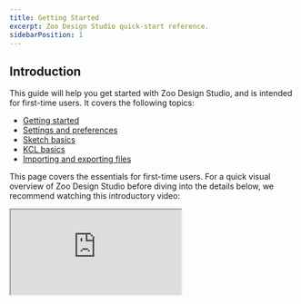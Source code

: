 ```yaml
---
title: Getting Started
excerpt: Zoo Design Studio quick-start reference.
sidebarPosition: 1
---
```


## Introduction

This guide will help you get started with Zoo Design Studio, and is intended for first-time users.
It covers the following topics:

-   [Getting started](#getting-started)
-   [Settings and preferences](#settings-and-preferences)
-   [Sketch basics](#sketch-basics)
-   [KCL basics](#kcl-basics)
-   [Importing and exporting files](#importing-and-exporting-files)

This page covers the essentials for first-time users. For a quick visual overview of Zoo Design
Studio before diving into the details below, we recommend watching this introductory video:

<div style={{ maxWidth: '800px', margin: '0 auto' }}>
    <div style={{ position: 'relative', width: '100%', paddingBottom: '56.25%' }}>
        <iframe
            src="https://youtu.be/RztSzq5qCqo"
            allowfullscreen="allowfullscreen"
            mozallowfullscreen="mozallowfullscreen"
            msallowfullscreen="msallowfullscreen"
            oallowfullscreen="oallowfullscreen"
            webkitallowfullscreen="webkitallowfullscreen"
            style={{
                position: 'absolute',
                top: 0,
                left: 0,
                width: '100%',
                height: '100%',
            }}
        />
    </div>
</div>

## Getting started

Every time you launch Zoo Design Studio, you will be greeted by a project dashboard. This is your
starting point for creating and managing your design projects.

When you launch Zoo Design Studio for the first time, this dashboard will be empty. To get started,
click _Create Project_, enter a name, and press _Enter_ to open a blank scene. Alternatively, select
_Generate with Text-to-CAD_ to create a model from a prompt or _Create from Sample_ to open a
pre-built example part.

### Navigating the 3D view

Once you have a project open or a model loaded, you'll need to navigate the 3D view. By default, Zoo
Design Studio uses the following control scheme for navigation:

-   **Orbit:** Hold down the right mouse button and drag.
-   **Pan:** Hold down the middle mouse button (scroll wheel click) and drag.
-   **Zoom:** Use the mouse scroll wheel or, while holding control, hold the right mouse button and
    drag up or down.

Note that you can customize these controls to emulate those employed by other CAD systems. To do
this, select _File → Preferences → User Settings → Modeling → Mouse Controls_.

## Settings and preferences

To adjust your settings and preferences, select _File → Preferences_ from the main menu.

Some settings are user-specific, while others are project-specific, with project-scoped settings
available only when opening the settings dialog from within a project.

Items can be adjusted from within the following categories:

-   **App**: Customize the theme and define the directory where your projects are saved.
-   **Modeling**: Set your preferred default units (e.g., mm, inches), model navigation mode, and
    camera behavior.
-   **Text Editor**: Configure the presentation of KCL code within the text editor.

The following are also available:

-   **Keybindings**: View and customize keyboard shortcuts.
-   **About**: Available from the User and Project settings menus, this allows users to check their
    current version of Zoo Design Studio and access release notes.

This video provides a more in-depth overview of the settings and preferences available in Zoo Design
Studio:

<div style={{ maxWidth: '800px', margin: '0 auto' }}>
    <div style={{ position: 'relative', width: '100%', paddingBottom: '56.25%' }}>
        <iframe
            src="https://youtu.be/5YcvNJKk-T8"
            allowfullscreen="allowfullscreen"
            mozallowfullscreen="mozallowfullscreen"
            msallowfullscreen="msallowfullscreen"
            oallowfullscreen="oallowfullscreen"
            webkitallowfullscreen="webkitallowfullscreen"
            style={{
                position: 'absolute',
                top: 0,
                left: 0,
                width: '100%',
                height: '100%',
            }}
        />
    </div>
</div>

## Sketch basics

To begin creating geometry, open a project. Before starting your sketch, ensure your desired units
(e.g., mm, inches) are set.

Once ready, click the _Start Sketch_ button. This will prompt you for a plane on which to sketch,
and then you will enter 2D sketching mode. This will allow you to:

-   Draw geometric elements such as lines, arcs, and circles on the active workplane.
-   Add dimensions and constraints to control the size, shape, and position of your geometry.
    Dimensions can also be based on parametes and formulas, allowing for powerful parametric design.
-   Use the sketch toolbar to access common operations like mirror.

When finished, click _Exit Sketch_ and select a 3D feature such as _Extrude_, _Revolve_, or _Sweep_
from the feature toolbar to create a solid model.

**Important Note on Creating Holes:** For features like holes within a solid, it's generally best
practice to extrude the main shape first. Then, create a _new sketch_ on a face of that solid for
the hole's profile, and use a cutting feature (e.g., an extrude-cut, or a Boolean subtract).
Sketching a circle inside another closed profile on the _same initial sketch_ may not automatically
result in a hole when extruded.

<div style={{ maxWidth: '800px', margin: '0 auto' }}>
    <div style={{ position: 'relative', width: '100%', paddingBottom: '56.25%' }}>
        <iframe
            src="https://youtu.be/zIgakD3pluk"
            allowfullscreen="allowfullscreen"
            mozallowfullscreen="mozallowfullscreen"
            msallowfullscreen="msallowfullscreen"
            oallowfullscreen="oallowfullscreen"
            webkitallowfullscreen="webkitallowfullscreen"
            style={{
                position: 'absolute',
                top: 0,
                left: 0,
                width: '100%',
                height: '100%',
            }}
        />
    </div>
</div>

## KCL basics

Zoo Design Studio uses a custom programming language, KCL, for geometry creation. When you use the
graphical user interface to create geometry by sketching and extruding, our system generates KCL.
However, you can also write KCL directly, allowing you to create complex models using commands and
functions. We also store your KCL code in text files with `.kcl` extension—so we refer to these as
KCL files.

While you can achieve a lot with the graphical interface, directly editing or writing KCL unlocks
advanced capabilities. This includes creating complex parametric models, automating design tasks
through scripting, and defining geometries that might be challenging with GUI tools alone. It also
makes Zoo designs highly portable and readily version-controllable with tools such as
[git](https://git-scm.com/).

A range of KCL-based sample parts are provided as reference models for use within Zoo Design Studio.
To access these:

-   Click _Create from Sample_ on the project dashboard to browse available KCL examples.
-   Select a sample to clone it into your workspace for examination or modification.
-   Use the feature tree to inspect how the model was constructed.
-   Modify parameters or features as needed to customize the part for your requirements.

<div style={{ maxWidth: '800px', margin: '0 auto' }}>
    <div style={{ position: 'relative', width: '100%', paddingBottom: '56.25%' }}>
        <iframe
            src="https://youtu.be/aoxBIEbUggA"
            allowfullscreen="allowfullscreen"
            mozallowfullscreen="mozallowfullscreen"
            msallowfullscreen="msallowfullscreen"
            oallowfullscreen="oallowfullscreen"
            webkitallowfullscreen="webkitallowfullscreen"
            style={{
                position: 'absolute',
                top: 0,
                left: 0,
                width: '100%',
                height: '100%',
            }}
        />
    </div>
</div>

## Importing and exporting files

Zoo Design Studio supports various file formats for interoperability with other CAD systems:

-   **Importing**: Add external models to your project by either dragging and dropping files
    directly into the workspace or selecting _Insert_ from the top command bar. Supported formats
    include `STEP`, `.sldprt` and `STL`. For further details see
    [the KCL docs](https://zoo.dev/docs/kcl-lang/foreign-imports).
-   **Exporting**: Save your designs for use in other applications by choosing _File → Export_ and
    selecting your desired format: `STEP`, `STL`, `gLTF`, `OBJ`, or `PLY`.
-   For models created with the Text-to-CAD feature, your generated geometry is automatically saved
    in the project folder and can be exported to any supported format at any time.
